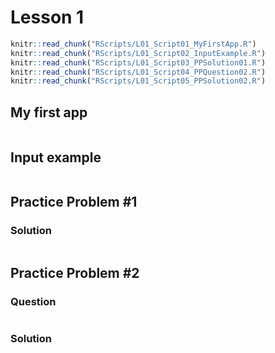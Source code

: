 # Lesson 1

```r
knitr::read_chunk("RScripts/L01_Script01_MyFirstApp.R")
knitr::read_chunk("RScripts/L01_Script02_InputExample.R")
knitr::read_chunk("RScripts/L01_Script03_PPSolution01.R")
knitr::read_chunk("RScripts/L01_Script04_PPQuestion02.R")
knitr::read_chunk("RScripts/L01_Script05_PPSolution02.R")
```

## My first app
```r

```

## Input example
```r

```

## Practice Problem #1
### Solution
```r

```

## Practice Problem #2
### Question
```r

```

### Solution
```r

```